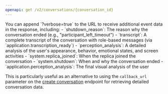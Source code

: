 ```yaml
---
openapi: get /v2/conversations/{conversation_id}
---
```


<Accordion title="Verbose Response Data" icon="lightbulb">
You can append `?verbose=true` to the URL to receive additional event data in the response, including:
- `shutdown_reason`: The reason why the conversation ended (e.g., "participant_left_timeout")
- `transcript`: A complete transcript of the conversation with role-based messages (via `application.transcription_ready`)
- `perception_analysis`: A detailed analysis of the user's appearance, behavior, emotional states, and screen activities
- `system.replica_joined`: When the replica joined the conversation
- `system.shutdown`: When and why the conversation ended
- `application.perception_analysis`: The final visual analysis of the user

This is particularly useful as an alternative to using the `callback_url` parameter on the [create conversation](/api-reference/conversations/create-conversation) endpoint for retrieving detailed conversation data.
</Accordion>